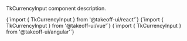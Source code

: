 
TkCurrencyInput component description. 

<Tabs>
  <TabItem value="react" label="React" default>
    <CodeBlock
      language="jsx"
      showLineNumbers>
      {`import { TkCurrencyInput } from '@takeoff-ui/react'`}
    </CodeBlock>
  </TabItem>
  <TabItem value="vue" label="Vue">
    <CodeBlock
      language="jsx"
      showLineNumbers>
      {`import { TkCurrencyInput } from '@takeoff-ui/vue'`}
    </CodeBlock>
  </TabItem>
  <TabItem value="angular" label="Angular">
    <CodeBlock
      language="jsx"
      showLineNumbers>
      {`import { TkCurrencyInput } from '@takeoff-ui/angular'`}
    </CodeBlock>
  </TabItem>
</Tabs>